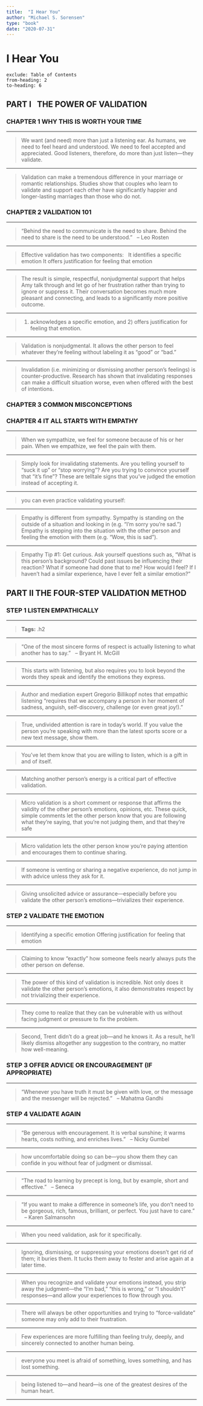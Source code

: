```yaml
---
title:  "I Hear You"
author: "Michael S. Sorensen"
type: "book"
date: "2020-07-31"
---
```

# I Hear You
```toc
exclude: Table of Contents
from-heading: 2
to-heading: 6
```
## PART I   THE POWER OF VALIDATION
### CHAPTER 1 WHY THIS IS WORTH YOUR TIME
 - - - 
>We want (and need) more than just a listening ear. As humans, we need to feel heard and understood. We need to feel accepted and appreciated. Good listeners, therefore, do more than just listen—they validate.
 - - - 
>Validation can make a tremendous difference in your marriage or romantic relationships. Studies show that couples who learn to validate and support each other have significantly happier and longer-lasting marriages than those who do not.
### CHAPTER 2 VALIDATION 101
 - - - 
>“Behind the need to communicate is the need to share. Behind the need to share is the need to be understood.”   – Leo Rosten
 - - - 
>Effective validation has two components:   It identifies a specific emotion It offers justification for feeling that emotion
 - - - 
>The result is simple, respectful, nonjudgmental support that helps Amy talk through and let go of her frustration rather than trying to ignore or suppress it. Their conversation becomes much more pleasant and connecting, and leads to a significantly more positive outcome.
 - - - 
>1) acknowledges a specific emotion, and 2) offers justification for feeling that emotion.
 - - - 
>Validation is nonjudgmental. It allows the other person to feel whatever they’re feeling without labeling it as “good” or “bad.”
 - - - 
>Invalidation (i.e. minimizing or dismissing another person’s feelings) is counter-productive. Research has shown that invalidating responses can make a difficult situation worse, even when offered with the best of intentions.
### CHAPTER 3 COMMON MISCONCEPTIONS
### CHAPTER 4 IT ALL STARTS WITH EMPATHY
 - - - 
>When we sympathize, we feel for someone because of his or her pain. When we empathize, we feel the pain with them.
 - - - 
>Simply look for invalidating statements. Are you telling yourself to “suck it up” or “stop worrying”? Are you trying to convince yourself that “it’s fine”? These are telltale signs that you’ve judged the emotion instead of accepting it.
 - - - 
>you can even practice validating yourself:
 - - - 
>Empathy is different from sympathy. Sympathy is standing on the outside of a situation and looking in (e.g. “I’m sorry you’re sad.”) Empathy is stepping into the situation with the other person and feeling the emotion with them (e.g. “Wow, this is sad”).
 - - - 
>Empathy Tip #1: Get curious. Ask yourself questions such as, “What is this person’s background? Could past issues be influencing their reaction? What if someone had done that to me? How would I feel? If I haven’t had a similar experience, have I ever felt a similar emotion?”
## PART II THE FOUR-STEP VALIDATION METHOD
### STEP 1 LISTEN EMPATHICALLY
 - - - 
>**Tags:** .h2
 - - - 
>“One of the most sincere forms of respect is actually listening to what another has to say.”   – Bryant H. McGill
 - - - 
>This starts with listening, but also requires you to look beyond the words they speak and identify the emotions they express.
 - - - 
>Author and mediation expert Gregorio Billikopf notes that empathic listening “requires that we accompany a person in her moment of sadness, anguish, self-discovery, challenge (or even great joy!).”
 - - - 
>True, undivided attention is rare in today’s world. If you value the person you’re speaking with more than the latest sports score or a new text message, show them.
 - - - 
>You’ve let them know that you are willing to listen, which is a gift in and of itself.
 - - - 
>Matching another person’s energy is a critical part of effective validation.
 - - - 
>Micro validation is a short comment or response that affirms the validity of the other person’s emotions, opinions, etc. These quick, simple comments let the other person know that you are following what they’re saying, that you’re not judging them, and that they’re safe
 - - - 
>Micro validation lets the other person know you’re paying attention and encourages them to continue sharing.
 - - - 
>If someone is venting or sharing a negative experience, do not jump in with advice unless they ask for it.
 - - - 
>Giving unsolicited advice or assurance—especially before you validate the other person’s emotions—trivializes their experience.
### STEP 2 VALIDATE THE EMOTION
 - - - 
>Identifying a specific emotion Offering justification for feeling that emotion
 - - - 
>Claiming to know “exactly” how someone feels nearly always puts the other person on defense.
 - - - 
>The power of this kind of validation is incredible. Not only does it validate the other person’s emotions, it also demonstrates respect by not trivializing their experience.
 - - - 
>They come to realize that they can be vulnerable with us without facing judgment or pressure to fix the problem.
 - - - 
>Second, Trent didn’t do a great job—and he knows it. As a result, he’ll likely dismiss altogether any suggestion to the contrary, no matter how well-meaning.
### STEP 3 OFFER ADVICE OR ENCOURAGEMENT (IF APPROPRIATE)
 - - - 
>“Whenever you have truth it must be given with love, or the message and the messenger will be rejected.”   – Mahatma Gandhi
### STEP 4 VALIDATE AGAIN
 - - - 
>“Be generous with encouragement. It is verbal sunshine; it warms hearts, costs nothing, and enriches lives.”   – Nicky Gumbel
 - - - 
>how uncomfortable doing so can be—you show them they can confide in you without fear of judgment or dismissal.
 - - - 
>“The road to learning by precept is long, but by example, short and effective.”   – Seneca
 - - - 
>“If you want to make a difference in someone’s life, you don’t need to be gorgeous, rich, famous, brilliant, or perfect. You just have to care.”   – Karen Salmansohn
 - - - 
>When you need validation, ask for it specifically.
 - - - 
>Ignoring, dismissing, or suppressing your emotions doesn’t get rid of them; it buries them. It tucks them away to fester and arise again at a later time.
 - - - 
>When you recognize and validate your emotions instead, you strip away the judgment—the “I’m bad,” “this is wrong,” or “I shouldn’t” responses—and allow your experiences to flow through you.
 - - - 
>There will always be other opportunities and trying to “force-validate” someone may only add to their frustration.
 - - - 
>Few experiences are more fulfilling than feeling truly, deeply, and sincerely connected to another human being.
 - - - 
>everyone you meet is afraid of something, loves something, and has lost something.
 - - - 
>being listened to—and heard—is one of the greatest desires of the human heart.
 - - - 
>